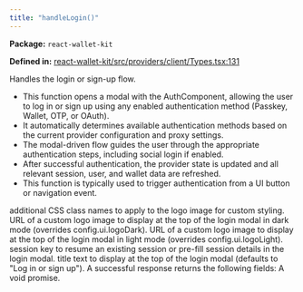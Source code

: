 ```yaml
---
title: "handleLogin()"
---
```



<p><strong>Package:</strong> <code>react-wallet-kit</code></p>

<p><strong>Defined in:</strong> <a href="https://github.com/tkhq/sdk/blob/main/packages/react-wallet-kit/src/providers/client/Types.tsx#L131">react-wallet-kit/src/providers/client/Types.tsx:131</a></p>

<H3Bordered text="Overview" />

Handles the login or sign-up flow.

<ul>
  <li>This function opens a modal with the AuthComponent, allowing the user to log in or sign up using any enabled authentication method (Passkey, Wallet, OTP, or OAuth).</li>
  <li>It automatically determines available authentication methods based on the current provider configuration and proxy settings.</li>
  <li>The modal-driven flow guides the user through the appropriate authentication steps, including social login if enabled.</li>
  <li>After successful authentication, the provider state is updated and all relevant session, user, and wallet data are refreshed.</li>
  <li>This function is typically used to trigger authentication from a UI button or navigation event.</li>
</ul>

<H3Bordered text="Parameters" />

<ParamField body="params" type='HandleLoginParams' required={false} >
  <Expandable title="params details">
    <NestedParam parentKey="params" childKey="logoClassName" type='string' required={false}>
additional CSS class names to apply to the logo image for custom styling.
</NestedParam>
    <NestedParam parentKey="params" childKey="logoDark" type='string' required={false}>
URL of a custom logo image to display at the top of the login modal in dark mode (overrides config.ui.logoDark).
</NestedParam>
    <NestedParam parentKey="params" childKey="logoLight" type='string' required={false}>
URL of a custom logo image to display at the top of the login modal in light mode (overrides config.ui.logoLight).
</NestedParam>
    <NestedParam parentKey="params" childKey="sessionKey" type='string' required={false}>
session key to resume an existing session or pre-fill session details in the login modal.
</NestedParam>
    <NestedParam parentKey="params" childKey="title" type='string' required={false}>
title text to display at the top of the login modal (defaults to "Log in or sign up").
</NestedParam>
  </Expandable>
</ParamField>

<H3Bordered text="Response" />
A successful response returns the following fields:

<ResponseField name="returns" type="void" required={true}>
  A void promise.
</ResponseField>

